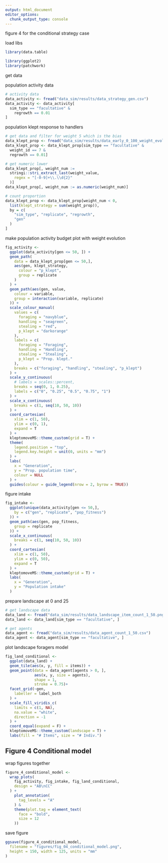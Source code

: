 ```yaml
---
output: html_document
editor_options: 
  chunk_output_type: console
---
```


figure 4 for the conditional strategy case

load libs

```r
library(data.table)

library(ggplot2)
library(patchwork)
```

get data

population activity data

```r
# activity data
data_activity <- fread("data_sim/results/data_strategy_gen.csv")
data_activity <- data_activity[
  sim_type == "facultative" &
    regrowth == 0.01
]
```

population klept response to handlers

```r
# get data and filter for weight 5 which is the bias
data_klept_prop <- fread("data_sim/results/data_early_0_100_weight_evolution.csv")
data_klept_prop <- data_klept_prop[sim_type == "facultative" &
  weight_id == 7 &
  regrowth == 0.01]

# get numeric lower
data_klept_prop[, weight_num :=
  stringi::stri_extract_last(weight_value,
    regex = "[-0-9]+\\.\\d{2}"
  )]
data_klept_prop[, weight_num := as.numeric(weight_num)]

# count proportion
data_klept_prop <- data_klept_prop[weight_num < 0,
  list(klept_strategy = sum(weight_prop)),
  by = c(
    "sim_type", "replicate", "regrowth",
    "gen"
  )
]
```


make population activity budget plot with weight evolution

```r
fig_activity <-
  ggplot(data_activity[gen <= 50, ]) +
  geom_path(
    data = data_klept_prop[gen <= 50,],
    aes(gen, klept_strategy,
      colour = "p_klept",
      group = replicate
    )
  ) +
  geom_path(aes(gen, value,
    colour = variable,
    group = interaction(variable, replicate)
  )) +
  scale_colour_manual(
    values = c(
      foraging = "navyblue",
      handling = "seagreen",
      stealing = "red",
      p_klept = "darkorange"
    ),
    labels = c(
      foraging = "Foraging",
      handling = "Handling",
      stealing = "Stealing",
      p_klept = "Prop. klept."
    ),
    breaks = c("foraging", "handling", "stealing", "p_klept")
  ) +
  scale_y_continuous(
    # labels = scales::percent,
    breaks = seq(0, 1, 0.25),
    labels = c("0", "0.25", "0.5", "0.75", "1")
  ) +
  scale_x_continuous(
    breaks = c(1, seq(10, 50, 10))
  ) +
  coord_cartesian(
    xlim = c(1, 50),
    ylim = c(0, 1),
    expand = T
  ) +
  kleptomoveMS::theme_custom(grid = T) +
  theme(
    legend.position = "top",
    legend.key.height = unit(0, units = "mm")
  ) +
  labs(
    x = "Generation",
    y = "Prop. population time",
    colour = NULL
  ) +
  guides(colour = guide_legend(nrow = 2, byrow = TRUE))
```

figure intake

```r
fig_intake <-
  ggplot(unique(data_activity[gen <= 50,],
    by = c("gen", "replicate", "pop_fitness")
  )) +
  geom_path(aes(gen, pop_fitness,
    group = replicate
  )) +
  scale_x_continuous(
    breaks = c(1, seq(10, 50, 10))
  ) +
  coord_cartesian(
    xlim = c(1, 50),
    ylim = c(0, 50),
    expand = T
  ) +
  kleptomoveMS::theme_custom(grid = T) +
  labs(
    x = "Generation",
    y = "Population intake"
  )
```

prepare landscape at 0 and 25

```r
# get landscape data
data_land <- fread("data_sim/results/data_landscape_item_count_1_50.png")
data_land <- data_land[sim_type == "facultative", ]

# get agents
data_agent <- fread("data_sim/results/data_agent_count_1_50.csv")
data_agent <- data_agent[sim_type == "facultative", ]
```

plot landscape foragers model

```r
fig_land_conditional <-
  ggplot(data_land) +
  geom_tile(aes(x, y, fill = items)) +
  geom_point(data = data_agent[agents > 0, ],
             aes(x, y, size = agents),
             shape = 1,
             stroke = 0.75)+
  facet_grid(~gen,
    labeller = label_both
  ) +
  scale_fill_viridis_c(
    limits = c(1, NA),
    na.value = "white",
    direction = -1
  ) +
  coord_equal(expand = F) +
  kleptomoveMS::theme_custom(landscape = T) +
  labs(fill = "# Items", size = "# Indiv.")
```

## Figure 4 Conditional model

wrap figures together

```r
figure_4_conditional_model <-
  wrap_plots(
    fig_activity, fig_intake, fig_land_conditional,
    design = "AB\nCC"
  ) +
    plot_annotation(
      tag_levels = "A"
    ) &
    theme(plot.tag = element_text(
      face = "bold",
      size = 12
    ))
```

save figure

```r
ggsave(figure_4_conditional_model,
  filename = "figures/fig_04_conditional_model.png",
  height = 150, width = 125, units = "mm"
)
```

